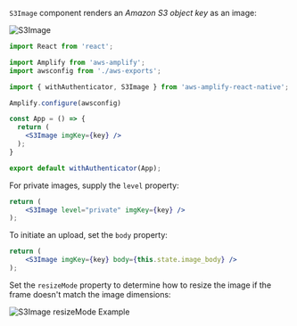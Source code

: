 `S3Image` component renders an *Amazon S3 object key* as an image:

![S3Image](/images/s3image.png)


```jsx
import React from 'react';

import Amplify from 'aws-amplify';
import awsconfig from './aws-exports';

import { withAuthenticator, S3Image } from 'aws-amplify-react-native';

Amplify.configure(awsconfig)

const App = () => {
  return (
    <S3Image imgKey={key} />
  );
}

export default withAuthenticator(App);
```

For private images, supply the `level` property:

```jsx
return (
    <S3Image level="private" imgKey={key} />
);
```

To initiate an upload, set the `body` property:

```jsx
return (
    <S3Image imgKey={key} body={this.state.image_body} />
);
```

Set the `resizeMode` property to determine how to resize the image if the frame doesn't match the image dimensions:

![S3Image resizeMode Example](/images/s3image-resize-mode.png)
